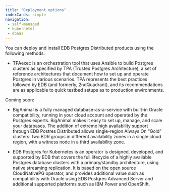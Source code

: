 ```yaml
---
title: "Deployment options"
indexCards: simple
navigation:
 - self-managed
 - kubernetes
 - dbaas
---
```


You can deploy and install EDB Postgres Distributed products using the following methods:

- TPAexec is an orchestration tool that uses Ansible to build Postgres clusters as specified by TPA (Trusted Postgres Architecture), a set of reference architectures that document how to set up and operate Postgres in various scenarios. TPA represents the best practices followed by EDB (and formerly, 2ndQuadrant), and its recommendations are as applicable to quick testbed setups as to production environments.

Coming soon:

- BigAnimal is a fully managed database-as-a-service with built-in Oracle compatibility, running in your cloud account and operated by the Postgres experts. BigAnimal makes it easy to set up, manage, and scale your databases. The addition of extreme high availability support through EDB Postres Distributed allows single-region Always On “Gold” clusters: two BDR groups in different availability zones in a single cloud region, with a witness node in a third availability zone. 

- EDB Postgres for Kubernetes is an operator is designed, developed, and supported by EDB that covers the full lifecycle of a highly available Postgres database clusters with a primary/standby architecture, using native streaming replication. It is based on the open source CloudNativePG operator, and provides additional value such as compatibility with Oracle using EDB Postgres Advanced Server and additional supported platforms such as IBM Power and OpenShift.

